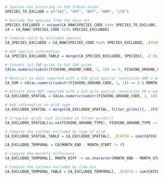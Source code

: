 ```r
# Species not occurring in the Indian Ocean
SPECIES_TO_EXCLUDE = c("SAI", "SPF", "BFT", "WHM", "LTA")

# Exclude the species from the data set
SPECIES_EXCLUDED = unique(CA_RAW[SPECIES_CODE %in% SPECIES_TO_EXCLUDE, SPECIES_CODE])
CA = CA_RAW[!SPECIES_CODE %in% SPECIES_EXCLUDED]
```

```r
# Compute catch by excluded species
CA_SPECIES_EXCLUDED = CA_RAW[SPECIES_CODE %in% SPECIES_EXCLUDED, .(YEAR_INITIAL = min(YEAR), YEAR_FINAL = max(YEAR), CATCH = sum(CATCH)), keyby = .(SPECIES_CODE, CATCH_UNIT_CODE)]

# Add species information
CA_SPECIES_EXCLUDED_TABLE = merge(CA_SPECIES_EXCLUDED, SPECIES[, .(`3A_CODE`, English_name, Scientific_name, Family)], by.x = "SPECIES_CODE", by.y = "3A_CODE", all.x = TRUE)[, .(ASFIS_CODE = SPECIES_CODE, ASFIS_FAMILY = Family, ASFIS_NAME = English_name, ASFIS_SCIENTIFIC_NAME = Scientific_name, YEAR_INITIAL, YEAR_FINAL, UNIT = CATCH_UNIT_CODE, CATCH = CATCH)][order(ASFIS_FAMILY, ASFIS_CODE)]
```

```r
# Convert 1x1 CWP grids to 5x5 CWP grids
CA[as.numeric(substr(FISHING_GROUND_CODE, 1, 1)) == 5, FISHING_GROUND_CODE := convert_CWP_grid(FISHING_GROUND_CODE, target_grid_type_code = grid_5x5), by = .(FISHING_GROUND_CODE)]

# Restrict to data reported with a 5x5 grid spatial resolution AND a monthly temporal resolution
CA_55M = CA[as.numeric(substr(FISHING_GROUND_CODE, 1, 1)) == 6 & MONTH_END - MONTH_START == 0]
```

```r
# Extract data NOT reported with a 5x5 grid spatial resolution OR a monthly temporal resolution
CA_EXCLUDED_SPATIAL = CA[as.numeric(substr(FISHING_GROUND_CODE, 1, 1)) != 6]

# Add information on grid type
CA_EXCLUDED_SPATIAL = merge(CA_EXCLUDED_SPATIAL, filter_grids()[, .(FISHING_GROUND_CODE, FISHING_GROUND_TYPE)], by = "FISHING_GROUND_CODE", all.x = TRUE)

# Irregular grids (not included in filter_grids())
CA_EXCLUDED_SPATIAL[is.na(FISHING_GROUND_TYPE), FISHING_GROUND_TYPE := "IRREGULAR"]

# Compute the catches excluded by type of grid
CA_EXCLUDED_SPATIAL_TABLE = CA_EXCLUDED_SPATIAL[, .(CATCH = sum(CATCH)), keyby = .(GRID_TYPE = FISHING_GROUND_TYPE, UNIT = CATCH_UNIT_CODE)]
```

```r
CA_EXCLUDED_TEMPORAL = CA[MONTH_END - MONTH_START != 0]

# Compute the monthly difference
CA_EXCLUDED_TEMPORAL[, MONTH_DIFF := as.character(MONTH_END - MONTH_START + 1)]

# Compute the catches excluded by time bin
CA_EXCLUDED_TEMPORAL_TABLE = CA_EXCLUDED_TEMPORAL[, .(CATCH = sum(CATCH)), keyby = .(MONTH_DIFF, UNIT = CATCH_UNIT_CODE)]
```
